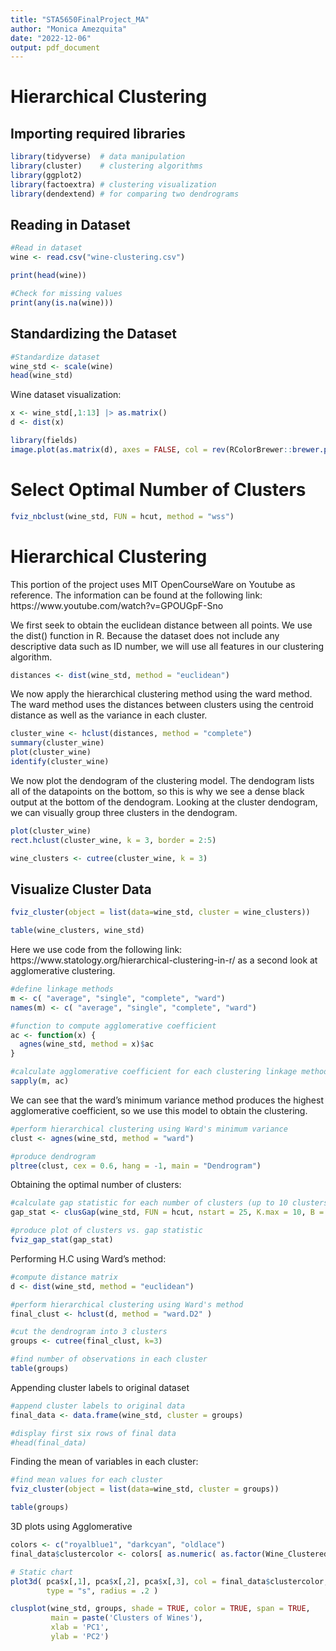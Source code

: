 ```yaml
---
title: "STA5650FinalProject_MA"
author: "Monica Amezquita"
date: "2022-12-06"
output: pdf_document
---
```

# Hierarchical Clustering 


## Importing required libraries 
```r
library(tidyverse)  # data manipulation
library(cluster)    # clustering algorithms
library(ggplot2)
library(factoextra) # clustering visualization
library(dendextend) # for comparing two dendrograms
```


## Reading in Dataset
```r
#Read in dataset 
wine <- read.csv("wine-clustering.csv")

print(head(wine))

#Check for missing values
print(any(is.na(wine)))
```


## Standardizing the Dataset
```r
#Standardize dataset 
wine_std <- scale(wine)
head(wine_std)
```

Wine dataset visualization: 
```r
x <- wine_std[,1:13] |> as.matrix()
d <- dist(x)

library(fields)
image.plot(as.matrix(d), axes = FALSE, col = rev(RColorBrewer::brewer.pal(9,"RdBu")))
```

# Select Optimal Number of Clusters

```r
fviz_nbclust(wine_std, FUN = hcut, method = "wss")
```

# Hierarchical Clustering

This portion of the project uses MIT OpenCourseWare on Youtube as reference. The information can be found at the following link: https://www.youtube.com/watch?v=GPOUGpF-Sno

We first seek to obtain the euclidean distance between all points. We use the dist() function in R. Because the dataset does not include any descriptive data such as ID number, we will use all features in our clustering algorithm. 

```r
distances <- dist(wine_std, method = "euclidean")
```

We now apply the hierarchical clustering method using the ward method. The ward method uses the distances between clusters using the centroid distance as well as the variance in each cluster. 

```r
cluster_wine <- hclust(distances, method = "complete")
summary(cluster_wine)
plot(cluster_wine)
identify(cluster_wine)
```

We now plot the dendogram of the clustering model. The dendogram lists all of the datapoints on the bottom, so this is why we see a dense black output at the bottom of the dendogram. Looking at the cluster dendogram, we can visually group three clusters in the dendogram.
```r
plot(cluster_wine)
rect.hclust(cluster_wine, k = 3, border = 2:5)
```


```r
wine_clusters <- cutree(cluster_wine, k = 3)
```

## Visualize Cluster Data
```r
fviz_cluster(object = list(data=wine_std, cluster = wine_clusters))
```

```r
table(wine_clusters, wine_std)
```

Here we use code from the following link: https://www.statology.org/hierarchical-clustering-in-r/ as a second look at agglomerative clustering.

```r
#define linkage methods
m <- c( "average", "single", "complete", "ward")
names(m) <- c( "average", "single", "complete", "ward")

#function to compute agglomerative coefficient
ac <- function(x) {
  agnes(wine_std, method = x)$ac
}

#calculate agglomerative coefficient for each clustering linkage method
sapply(m, ac)
```
We can see that the ward's minimum variance method produces the highest agglomerative coefficient, so we use this model to obtain the clustering.

```r
#perform hierarchical clustering using Ward's minimum variance
clust <- agnes(wine_std, method = "ward")

#produce dendrogram
pltree(clust, cex = 0.6, hang = -1, main = "Dendrogram") 

```

Obtaining the optimal number of clusters: 
```r
#calculate gap statistic for each number of clusters (up to 10 clusters)
gap_stat <- clusGap(wine_std, FUN = hcut, nstart = 25, K.max = 10, B = 50)

#produce plot of clusters vs. gap statistic
fviz_gap_stat(gap_stat)
```

Performing H.C using Ward's method:
```r
#compute distance matrix
d <- dist(wine_std, method = "euclidean")

#perform hierarchical clustering using Ward's method
final_clust <- hclust(d, method = "ward.D2" )

#cut the dendrogram into 3 clusters
groups <- cutree(final_clust, k=3)

#find number of observations in each cluster
table(groups)
```

Appending cluster labels to original dataset
```r
#append cluster labels to original data
final_data <- data.frame(wine_std, cluster = groups)

#display first six rows of final data
#head(final_data)
```

Finding the mean of variables in each cluster:
```r
#find mean values for each cluster
fviz_cluster(object = list(data=wine_std, cluster = groups))
```
```r
table(groups)
```
3D plots using Agglomerative
```r
colors <- c("royalblue1", "darkcyan", "oldlace")
final_data$clustercolor <- colors[ as.numeric( as.factor(Wine_Clustered$km_cluster) ) ]

# Static chart
plot3d( pca$x[,1], pca$x[,2], pca$x[,3], col = final_data$clustercolor, 
        type = "s", radius = .2 )
```

```r
clusplot(wine_std, groups, shade = TRUE, color = TRUE, span = TRUE,
         main = paste('Clusters of Wines'), 
         xlab = 'PC1',
         ylab = 'PC2')
```
